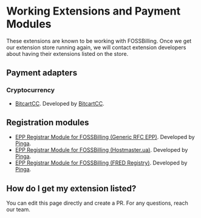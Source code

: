 # Working Extensions and Payment Modules
These extensions are known to be working with FOSSBilling. Once we get our extension store running again, we will contact extension developers about having their extensions listed on the store.

## Payment adapters
### Cryptocurrency
* [BitcartCC](https://github.com/bitcartcc/bitcart-boxbilling). Developed by [BitcartCC](https://github.com/bitcartcc).

## Registration modules
* [EPP Registrar Module for FOSSBilling (Generic RFC EPP)](https://github.com/getpinga/fossbilling-epp-rfc). Developed by [Pinga](https://github.com/getpinga).
* [EPP Registrar Module for FOSSBilling (Hostmaster.ua)](https://github.com/getpinga/fossbilling-epp-ua). Developed by [Pinga](https://github.com/getpinga).
* [EPP Registrar Module for FOSSBilling (FRED Registry)](https://github.com/getpinga/fossbilling-epp-fred). Developed by [Pinga](https://github.com/getpinga).

## How do I get my extension listed?
You can edit this page directly and create a PR. For any questions, reach our team.
